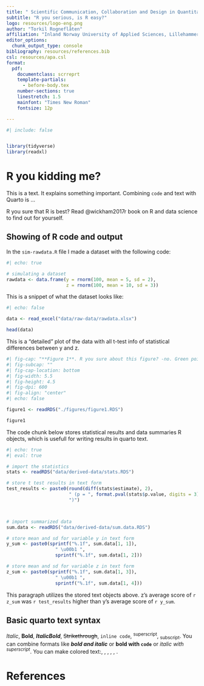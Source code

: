 ```yaml
---
title: " Scientific Communication, Collaboration and Design in Quantitative Research Using R"
subtitle: "R you serious, is R easy?"
logo: resources/logo-eng.png
author: "Torkil Rogneflåten"
affiliation: "Inland Norway University of Applied Sciences, Lillehammer, Norway"
editor_options:
  chunk_output_type: console
bibliography: resources/references.bib
csl: resources/apa.csl
format: 
  pdf:
    documentclass: scrreprt
    template-partials: 
      - before-body.tex
    number-sections: true
    linestretch: 1.5
    mainfont: "Times New Roman"
    fontsize: 12p

---
```


```r
#| include: false


library(tidyverse)
library(readxl)

```


# R you kidding me?

This is a text. It explains something important. Combining `code` and text with Quarto is ...

R you sure that R is best? Read @wickham2017r book on R and data science to find out for yourself.


## Showing of R code and output

In the `sim-rawdata.R` file I made a dataset with the following code:

```r
#| echo: true

# simulating a dataset
rawdata <- data.frame(y = rnorm(100, mean = 5, sd = 2),
                      z = rnorm(100, mean = 10, sd = 3))
```

This is a snippet of what the dataset looks like:

```r
#| echo: false

data <- read_excel("data/raw-data/rawdata.xlsx")

head(data)


```


This is a "detailed" plot of the data with all t-test info of statistical differences between y and z.

```r
#| fig-cap: "**Figure 1**. R you sure about this figure? -no. Green points indicates individual values. Green crossline indicates the group average value."
#| fig-subcap: ""
#| fig-cap-location: bottom
#| fig-width: 5.5
#| fig-height: 4.5
#| fig-dpi: 600
#| fig-align: "center"
#| echo: false

figure1 <- readRDS("./figures/figure1.RDS")

figure1
```

\newpage

The code chunk below stores statistical results and data summaries R objects, which is usefull for writing results in quarto text. 

```r
#| echo: true
#| eval: true

# import the statistics
stats <- readRDS("data/derived-data/stats.RDS")

# store t test results in text form
test_results <- paste0(round(diff(stats$estimate), 2), 
                       " (p = ", format.pval(stats$p.value, digits = 3),
                       ")")



# import summarized data
sum.data <- readRDS("data/derived-data/sum.data.RDS")

# store mean and sd for variable y in text form
y_sum <- paste0(sprintf("%.1f", sum.data[1, 1]),
                  " \u00b1 ",
                  sprintf("%.1f", sum.data[1, 2]))

# store mean and sd for variable z in text form
z_sum <- paste0(sprintf("%.1f", sum.data[1, 3]),
                  " \u00b1 ",
                  sprintf("%.1f", sum.data[1, 4]))

```


This paragraph utilizes the stored text objects above. z's average score of `r z_sum` was `r test_results` higher than y's average score of `r y_sum`. 


## Basic quarto text syntax

*Italic*, **Bold**, ***ItalicBold***, ~~Strikethrough~~, `inline code`, ^superscript^, ~subscript~. 
You can combine formats like ***bold and italic*** or **bold with `code`** or *italic with ^superscript^*.
You can make colored text:\textcolor{red}{red}, \textcolor{yellow}{yellow}, \textcolor{blue}{blue}, \textcolor{green}{green}, \textcolor{purple}{purple}, \textcolor{orange}{orange}.


\newpage

# References {.unnumbered}

